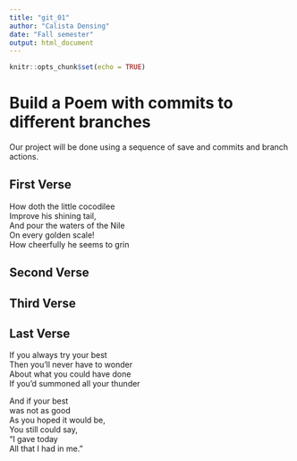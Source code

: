 ---
title: "git_01"
author: "Calista Densing"
date: "Fall semester"
output: html_document
---

```{r setup, include=FALSE}
knitr::opts_chunk$set(echo = TRUE)
```
# Build a Poem with commits to different branches
Our project will be done using a sequence of save and commits and branch actions.
<!-- Do not modify or change any text in "!--" bracketed areas such as this --- these are instructions to
you, if you change any of this the git program will notice it and compromise your git merging strategy !-->

## First Verse 
<!--Put the first five lines of a poem by Lewis Carrol in this section!-->
How doth the little cocodilee  
Improve his shining tail,  
And pour the waters of the Nile  
On every golden scale!  
How cheerfully he seems to grin

## Second Verse
<!--Put the first five lines of a poem by Robert Frost here!-->

## Third Verse
<!--Put the first two verses of The Walrus and the Carpenter here!-->

## Last Verse
<!--Put a short poem of your choice 8-20 lines,here!-->
If you always try your best  
Then you'll never have to wonder  
About what you could have done  
If you'd summoned all your thunder  
  
And if your best  
was not as good  
As you hoped it would be,  
You still could say,  
"I gave today  
All that I had in me."  
